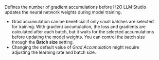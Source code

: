 Defines the number of gradient accumulations before H2O LLM Studio updates the neural network weights during model training.

- Grad accumulation can be beneficial if only small batches are selected for training. With gradient accumulation, the loss and gradients are calculated after each batch, but it waits for the selected accumulations before updating the model weights. You can control the batch size through the **Batch size** setting.
- Changing the default value of *Grad Accumulation* might require adjusting the learning rate and batch size.